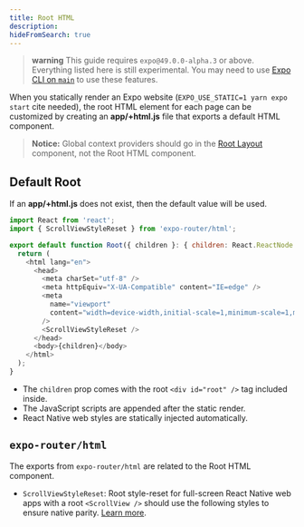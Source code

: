 ```yaml
---
title: Root HTML
description:
hideFromSearch: true
---
```


> **warning** This guide requires `expo@49.0.0-alpha.3` or above. Everything listed here is still experimental. You may need to use [Expo CLI on `main`](https://github.com/expo/expo/tree/main/packages/%40expo/cli#contributing) to use these features.

When you statically render an Expo website (`EXPO_USE_STATIC=1 yarn expo start` cite needed), the root HTML element for each page can be customized by creating an **app/+html.js** file that exports a default HTML component.

> **Notice:** Global context providers should go in the [Root Layout](/docs/guides/root-layout) component, not the Root HTML component.

## Default Root

If an **app/+html.js** does not exist, then the default value will be used.

```js app/+html.tsx
import React from 'react';
import { ScrollViewStyleReset } from 'expo-router/html';

export default function Root({ children }: { children: React.ReactNode }) {
  return (
    <html lang="en">
      <head>
        <meta charSet="utf-8" />
        <meta httpEquiv="X-UA-Compatible" content="IE=edge" />
        <meta
          name="viewport"
          content="width=device-width,initial-scale=1,minimum-scale=1,maximum-scale=1.00001,viewport-fit=cover"
        />
        <ScrollViewStyleReset />
      </head>
      <body>{children}</body>
    </html>
  );
}
```

- The `children` prop comes with the root `<div id="root" />` tag included inside.
- The JavaScript scripts are appended after the static render.
- React Native web styles are statically injected automatically.

## `expo-router/html`

The exports from `expo-router/html` are related to the Root HTML component.

- `ScrollViewStyleReset`: Root style-reset for full-screen React Native web apps with a root `<ScrollView />` should use the following styles to ensure native parity. [Learn more](https://necolas.github.io/react-native-web/docs/setup/#root-element).
